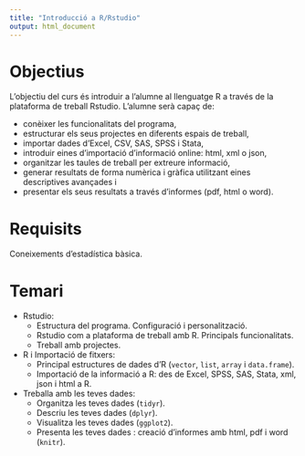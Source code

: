 ```yaml
---
title: "Introducció a R/Rstudio"
output: html_document
---
```


# Objectius

L'objectiu del curs és introduir a l'alumne al llenguatge R a través de la plataforma de treball Rstudio. L'alumne serà capaç de:

  * conèixer les funcionalitats del programa,
  * estructurar els seus projectes en diferents espais de treball, 
  * importar dades d'Excel, CSV, SAS, SPSS i Stata,
  * introduir eines d'importació d'informació online: html, xml o json,
  * organitzar les taules de treball per extreure informació,
  * generar resultats de forma numèrica i gràfica utilitzant eines descriptives avançades i
  * presentar els seus resultats a través d'informes (pdf, html o word).


# Requisits

Coneixements d'estadística bàsica.


# Temari

  * Rstudio:
    * Estructura del programa. Configuració i personalització.
    * Rstudio com a plataforma de treball amb R. Principals funcionalitats.
    * Treball amb projectes.

  * R i Importació de fitxers:
    * Principal estructures de dades d'R (`vector`, `list`, `array` i `data.frame`).
    * Importació de la informació a R: des de Excel, SPSS, SAS, Stata, xml, json i html a R.

  * Treballa amb les teves dades:
    * Organitza les teves dades (`tidyr`).
    * Descriu les teves dades (`dplyr`).
    * Visualitza les teves dades (`ggplot2`).    
    * Presenta les teves dades : creació d'informes amb html, pdf i word (`knitr`).


